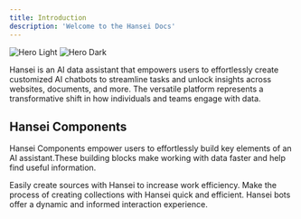 ```yaml
---
title: Introduction
description: 'Welcome to the Hansei Docs'
---
```


<img
  className="block dark:hidden"
  src="/images/hansei/hero-light.png"
  alt="Hero Light"
/>
<img
  className="hidden dark:block"
  src="/images/hansei/hero-dark.png"
  alt="Hero Dark"
/>

Hansei is an AI data assistant that empowers users to effortlessly create customized AI chatbots to streamline tasks and unlock insights across websites, documents, and more. The versatile platform represents a transformative shift in how individuals and teams engage with data.

## Hansei Components

Hansei Components empower users to effortlessly build key elements of an AI assistant.These building blocks make working with data faster and help find useful information.

<CardGroup cols={2}>
  <Card
    title="Sources"
    icon="code"
    href="/essentials/source"
  >
    Easily create sources with Hansei to increase work efficiency.
  </Card>
  <Card
    title="Collections"
    icon="folder-open"
    href="/essentials/collection"
  >
    Make the process of creating collections with Hansei quick and efficient.
  </Card>
  <Card
    title="Bots"
    icon="robot"
    href="/essentials/bot"
  >
    Hansei bots offer a dynamic and informed interaction experience.
  </Card>
</CardGroup>
